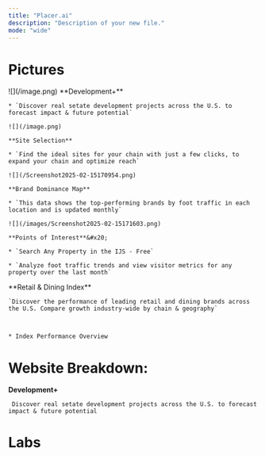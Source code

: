 ```yaml
---
title: "Placer.ai"
description: "Description of your new file."
mode: "wide"
---
```


# Pictures

<AccordionGroup>
  <Accordion title="Map | Store List & Filters" defaultOpen={false}>
    ![](/image.png)
  </Accordion>

  <Accordion title="Website Breakdown" defaultOpen={false}>
    **Development+**

    * `Discover real setate development projects across the U.S. to forecast impact & future potential`

    ![](/image.png)

    **Site Selection**

    * `Find the ideal sites for your chain with just a few clicks, to expand your chain and optimize reach`

    ![](/Screenshot2025-02-15170954.png)

    **Brand Dominance Map**

    * `This data shows the top-performing brands by foot traffic in each location and is updated monthly`

    ![](/images/Screenshot2025-02-15171603.png)

    **Points of Interest**&#x20;

    * `Search Any Property in the IJS - Free`

    * `Analyze foot traffic trends and view visitor metrics for any property over the last month`
  </Accordion>

  <Accordion title="Placer 100" defaultOpen={false}>
    &#x20;**Retail & Dining Index**



    `Discover the performance of leading retail and dining brands across the U.S. Compare growth industry-wide by chain & geography`



    * Index Performance Overview


  </Accordion>
</AccordionGroup>



# Website Breakdown:

**Development+**

` Discover real setate development projects across the U.S. to forecast impact & future potential`

# Labs

<script src="https://embedded-widget.placer.ai/ew.js" async />

[](https://analytics.placer.ai/labs/industry-trends)

[Industry Trends](https://analytics.placer.ai/labs/industry-trends)





<script src="https://embedded-widget.placer.ai/ew.js" async />



<iframe src="https://embedded-widget.placer.ai/widgets/v1/editorial/?type=datawrapper&id=YHcrw%2F7&tag=placer100-overall-performance&hidefooter=true" loading="lazy" title="Article Insights Graph" allowfullscreen="true" allow="clipboard-write" referrerpolicy="origin" scrolling="no" style="border: 1px solid rgb(229, 229, 229); border-radius: 8px; width:100%;height:600px;" />